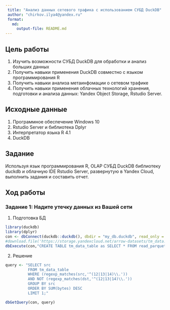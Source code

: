 ```yaml
---
 title: "Анализ данных сетевого трафика с использованием СУБД DuckDB"
 author: "chirkov.ilya4@yandex.ru"
 format: 
   md:
     output-file: README.md
---
```


## Цель работы 

1. Изучить возможности СУБД DuckDB для обработки и анализ больших данных
2. Получить навыки применения DuckDB совместно с языком программирования R
3. Получить навыки анализа метаинфомации о сетевом трафике
4. Получить навыки применения облачных технологий хранения, подготовки и
анализа данных: Yandex Object Storage, Rstudio Server.

## Исходные данные 
 
1. Программное обеспечение Windows 10 
2. Rstudio Server и библиотека Dplyr
3. Интерпретатор языка R 4.1
4.  DuckDB

## Задание

Используя язык программирования R, OLAP СУБД
DuckDB библиотеку duckdb и облачную IDE Rstudio
Server, развернутую в Yandex Cloud, выполнить задания
и составить отчет.

## Ход работы

### Задание 1: Надите утечку данных из Вашей сети

1. Подготовка БД

```r
library(duckdb)
library(dplyr)
con <- dbConnect(duckdb::duckdb(), dbdir = "my_db.duckdb", read_only = FALSE)
#download.file('https://storage.yandexcloud.net/arrow-datasets/tm_data.pqt', destfile = "tm_data.pqt")
dbExecute(con,"CREATE TABLE tm_data_table as SELECT * FROM read_parquet('tm_data.pqt')")
```

2. Решение 

```r
query <- "SELECT src
          FROM tm_data_table
          WHERE (regexp_matches(src,'^(12|13|14)\\.'))
          AND NOT (regexp_matches(dst,'^(12|13|14)\\.'))
          GROUP BY src
          ORDER BY SUM(bytes) DESC
          LIMIT 1;"

dbGetQuery(con, query)
```

